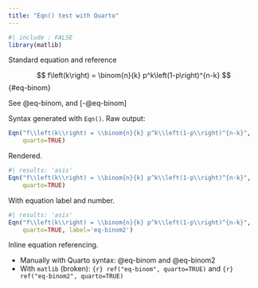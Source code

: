```yaml
---
title: "Eqn() test with Quarto"
---
```


```r
#| include : FALSE
library(matlib)
```

Standard equation and reference

$$
f\left(k\right) = \binom{n}{k} p^k\left(1-p\right)^{n-k}
$$ {#eq-binom}

See @eq-binom, and [-@eq-binom]

Syntax generated with `Eqn()`. Raw output:

```r
Eqn("f\\left(k\\right) = \\binom{n}{k} p^k\\left(1-p\\right)^{n-k}",
    quarto=TRUE)
```

Rendered.

```r
#| results: 'asis'
Eqn("f\\left(k\\right) = \\binom{n}{k} p^k\\left(1-p\\right)^{n-k}",
    quarto=TRUE)
```

With equation label and number.

```r
#| results: 'asis'
Eqn("f\\left(k\\right) = \\binom{n}{k} p^k\\left(1-p\\right)^{n-k}",
    quarto=TRUE, label='eq-binom2')
```

Inline equation referencing.

- Manually with Quarto syntax: @eq-binom and @eq-binom2
- With `matlib` (broken): `{r} ref("eq-binom", quarto=TRUE)` and `{r} ref("eq-binom2", quarto=TRUE)`
